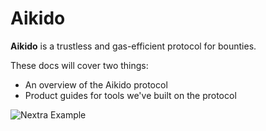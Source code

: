 
# Aikido

**Aikido** is a trustless and gas-efficient protocol for bounties. 

These docs will cover two things:
- An overview of the Aikido protocol
- Product guides for tools we've built on the protocol

<Bleed>![Nextra Example](../public/demo.png)</Bleed>
